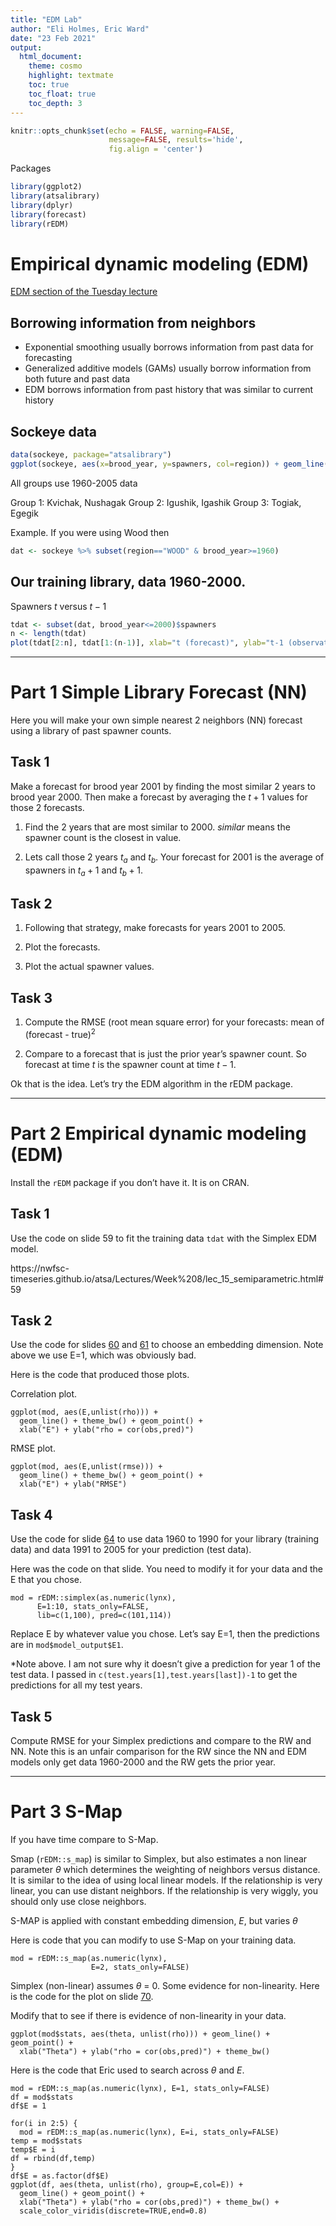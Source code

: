 ```yaml
---
title: "EDM Lab"
author: "Eli Holmes, Eric Ward"
date: "23 Feb 2021"
output:
  html_document:
    theme: cosmo
    highlight: textmate
    toc: true
    toc_float: true
    toc_depth: 3
---
```


```r
knitr::opts_chunk$set(echo = FALSE, warning=FALSE, 
                      message=FALSE, results='hide',
                      fig.align = 'center')
```

Packages

```r
library(ggplot2)
library(atsalibrary)
library(dplyr)
library(forecast)
library(rEDM)
```

# Empirical dynamic modeling (EDM)

[EDM section of the Tuesday lecture](https://nwfsc-timeseries.github.io/atsa/Lectures/Week%208/lec_15_semiparametric.html#52)

## Borrowing information from neighbors

* Exponential smoothing usually borrows information from past data for forecasting
* Generalized additive models (GAMs) usually borrow information from both future and past data
* EDM borrows information from past history that was similar to current history

## Sockeye data

```r
data(sockeye, package="atsalibrary")
ggplot(sockeye, aes(x=brood_year, y=spawners, col=region)) + geom_line() 
```

All groups use 1960-2005 data

Group 1: Kvichak, Nushagak
Group 2: Igushik, Igashik
Group 3: Togiak, Egegik

Example. If you were using Wood then
```r
dat <- sockeye %>% subset(region=="WOOD" & brood_year>=1960)
```

## Our training library, data 1960-2000.

Spawners $t$ versus $t-1$

```r
tdat <- subset(dat, brood_year<=2000)$spawners
n <- length(tdat)
plot(tdat[2:n], tdat[1:(n-1)], xlab="t (forecast)", ylab="t-1 (observation)")
```

---------

# Part 1 Simple Library Forecast (NN)

Here you will make your own simple nearest 2 neighbors (NN) forecast using a library of past spawner counts.

## Task 1

Make a forecast for brood year 2001 by finding the most similar 2 years to brood year 2000. Then make a forecast by averaging the $t+1$ values for those 2 forecasts.

1. Find the 2 years that are most similar to 2000. *similar* means the spawner count is the closest in value.

2. Lets call those 2 years $t_a$ and $t_b$. Your forecast for 2001 is the average of spawners in $t_a + 1$ and $t_b + 1$.

## Task 2

1. Following that strategy, make forecasts for years 2001 to 2005.

2. Plot the forecasts.

3. Plot the actual spawner values.

## Task 3

1. Compute the RMSE (root mean square error) for your forecasts: mean of (forecast - true)$^2$

2. Compare to a forecast that is just the prior year's spawner count. So forecast at time $t$ is the spawner count at time $t-1$.

Ok that is the idea. Let's try the EDM algorithm in the rEDM package.

--------

# Part 2 Empirical dynamic modeling (EDM)

Install the `rEDM` package if you don't have it. It is on CRAN.

## Task 1

Use the code on slide 59 to fit the training data `tdat` with the Simplex EDM model.

https://nwfsc-timeseries.github.io/atsa/Lectures/Week%208/lec_15_semiparametric.html#59

## Task 2

Use the code for slides [60](https://nwfsc-timeseries.github.io/atsa/Lectures/Week%208/lec_15_semiparametric.html#60) and [61](https://nwfsc-timeseries.github.io/atsa/Lectures/Week%208/lec_15_semiparametric.html#61) to choose an embedding dimension. Note above we use E=1, which was obviously bad.

Here is the code that produced those plots.

Correlation plot.
```
ggplot(mod, aes(E,unlist(rho))) + 
  geom_line() + theme_bw() + geom_point() + 
  xlab("E") + ylab("rho = cor(obs,pred)")
```

RMSE plot.
```
ggplot(mod, aes(E,unlist(rmse))) + 
  geom_line() + theme_bw() + geom_point() + 
  xlab("E") + ylab("RMSE")
```

## Task 4

Use the code for slide [64](https://nwfsc-timeseries.github.io/atsa/Lectures/Week%208/lec_15_semiparametric.html#64) to use data 1960 to 1990 for your library (training data) and data 1991 to 2005 for your prediction (test data).

Here was the code on that slide. You need to modify it for your data and the E that you chose.
```
mod = rEDM::simplex(as.numeric(lynx), 
      E=1:10, stats_only=FALSE,
      lib=c(1,100), pred=c(101,114))
```     
      
Replace E by whatever value you chose. Let's say E=1, then the predictions are in 
`mod$model_output$E1`.

*Note above. I am not sure why it doesn't give a prediction for year 1 of the test data. I passed in `c(test.years[1],test.years[last])-1` to get the predictions for all my test years.


## Task 5

Compute RMSE for your Simplex predictions and compare to the RW and NN. Note this is an unfair comparison for the RW since the NN and EDM models only get data 1960-2000 and the RW gets the prior year.

---------

# Part 3 S-Map

If you have time compare to S-Map.

Smap (`rEDM::s_map`) is similar to Simplex, but also estimates a non linear parameter $\theta$ which determines the weighting of neighbors versus distance. It is similar to the idea of using local linear models. If the relationship is very linear, you can use distant neighbors. If the relationship is very wiggly, you should only use close neighbors.

S-MAP is applied with constant embedding dimension, $E$, but varies $\theta$

Here is code that you can modify to use S-Map on your training data.
```
mod = rEDM::s_map(as.numeric(lynx), 
                  E=2, stats_only=FALSE)
```

Simplex (non-linear) assumes $\theta$ = 0. Some evidence for non-linearity. Here is the code for the plot on slide [70](https://nwfsc-timeseries.github.io/atsa/Lectures/Week%208/lec_15_semiparametric.html#70).

Modify that to see if there is evidence of non-linearity in your data.
```
ggplot(mod$stats, aes(theta, unlist(rho))) + geom_line() + geom_point() + 
  xlab("Theta") + ylab("rho = cor(obs,pred)") + theme_bw()
```

Here is the code that Eric used to search across $\theta$ and $E$.

```
mod = rEDM::s_map(as.numeric(lynx), E=1, stats_only=FALSE)
df = mod$stats
df$E = 1

for(i in 2:5) {
  mod = rEDM::s_map(as.numeric(lynx), E=i, stats_only=FALSE)
temp = mod$stats
temp$E = i
df = rbind(df,temp)
}
df$E = as.factor(df$E)
ggplot(df, aes(theta, unlist(rho), group=E,col=E)) + 
  geom_line() + geom_point() + 
  xlab("Theta") + ylab("rho = cor(obs,pred)") + theme_bw() + 
  scale_color_viridis(discrete=TRUE,end=0.8)
```

